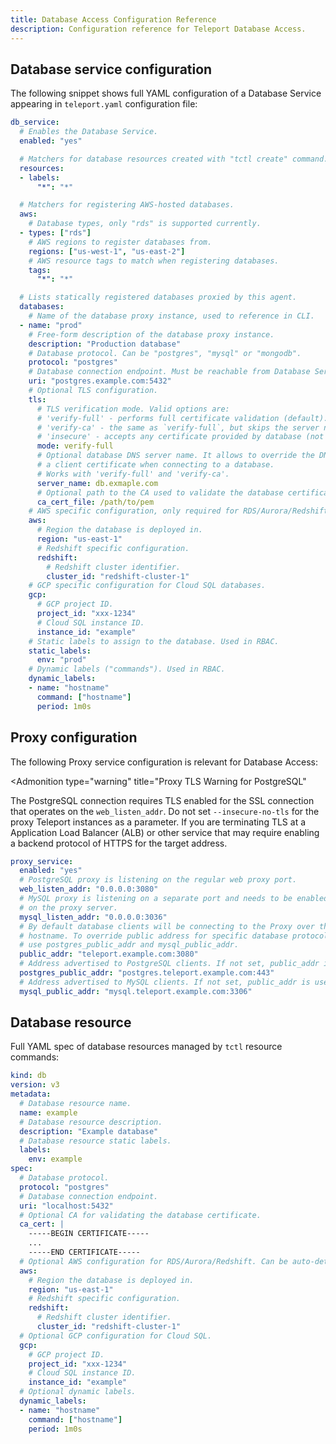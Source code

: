 ```yaml
---
title: Database Access Configuration Reference
description: Configuration reference for Teleport Database Access.
---
```


## Database service configuration

The following snippet shows full YAML configuration of a Database Service
appearing in `teleport.yaml` configuration file:

```yaml
db_service:
  # Enables the Database Service.
  enabled: "yes"

  # Matchers for database resources created with "tctl create" command.
  resources:
  - labels:
      "*": "*"

  # Matchers for registering AWS-hosted databases.
  aws:
    # Database types, only "rds" is supported currently.
  - types: ["rds"]
    # AWS regions to register databases from.
    regions: ["us-west-1", "us-east-2"]
    # AWS resource tags to match when registering databases.
    tags:
      "*": "*"

  # Lists statically registered databases proxied by this agent.
  databases:
    # Name of the database proxy instance, used to reference in CLI.
  - name: "prod"
    # Free-form description of the database proxy instance.
    description: "Production database"
    # Database protocol. Can be "postgres", "mysql" or "mongodb".
    protocol: "postgres"
    # Database connection endpoint. Must be reachable from Database Service.
    uri: "postgres.example.com:5432"
    # Optional TLS configuration.
    tls:
      # TLS verification mode. Valid options are:
      # 'verify-full' - performs full certificate validation (default).
      # 'verify-ca' - the same as `verify-full`, but skips the server name validation.
      # 'insecure' - accepts any certificate provided by database (not recommended).
      mode: verify-full
      # Optional database DNS server name. It allows to override the DNS name on
      # a client certificate when connecting to a database.
      # Works with 'verify-full' and 'verify-ca'.
      server_name: db.exmaple.com
      # Optional path to the CA used to validate the database certificate.
      ca_cert_file: /path/to/pem
    # AWS specific configuration, only required for RDS/Aurora/Redshift.
    aws:
      # Region the database is deployed in.
      region: "us-east-1"
      # Redshift specific configuration.
      redshift:
        # Redshift cluster identifier.
        cluster_id: "redshift-cluster-1"
    # GCP specific configuration for Cloud SQL databases.
    gcp:
      # GCP project ID.
      project_id: "xxx-1234"
      # Cloud SQL instance ID.
      instance_id: "example"
    # Static labels to assign to the database. Used in RBAC.
    static_labels:
      env: "prod"
    # Dynamic labels ("commands"). Used in RBAC.
    dynamic_labels:
    - name: "hostname"
      command: ["hostname"]
      period: 1m0s
```

## Proxy configuration

The following Proxy service configuration is relevant for Database Access:

<Admonition
  type="warning"
  title="Proxy TLS Warning for PostgreSQL"
>
  The PostgreSQL connection requires TLS enabled for the SSL connection that operates on the `web_listen_addr`.
  Do not set `--insecure-no-tls` for the proxy Teleport instances as a parameter.  If you are terminating TLS at a
  Application Load Balancer (ALB) or other service that may require enabling a backend protocol of HTTPS for the target address.  
</Admonition>

```yaml
proxy_service:
  enabled: "yes"
  # PostgreSQL proxy is listening on the regular web proxy port.
  web_listen_addr: "0.0.0.0:3080"
  # MySQL proxy is listening on a separate port and needs to be enabled
  # on the proxy server.
  mysql_listen_addr: "0.0.0.0:3036"
  # By default database clients will be connecting to the Proxy over this
  # hostname. To override public address for specific database protocols
  # use postgres_public_addr and mysql_public_addr.
  public_addr: "teleport.example.com:3080"
  # Address advertised to PostgreSQL clients. If not set, public_addr is used.
  postgres_public_addr: "postgres.teleport.example.com:443"
  # Address advertised to MySQL clients. If not set, public_addr is used.
  mysql_public_addr: "mysql.teleport.example.com:3306"
```

## Database resource

Full YAML spec of database resources managed by `tctl` resource commands:

```yaml
kind: db
version: v3
metadata:
  # Database resource name.
  name: example
  # Database resource description.
  description: "Example database"
  # Database resource static labels.
  labels:
    env: example
spec:
  # Database protocol.
  protocol: "postgres"
  # Database connection endpoint.
  uri: "localhost:5432"
  # Optional CA for validating the database certificate.
  ca_cert: |
    -----BEGIN CERTIFICATE-----
    ...
    -----END CERTIFICATE-----
  # Optional AWS configuration for RDS/Aurora/Redshift. Can be auto-detected from the endpoint.
  aws:
    # Region the database is deployed in.
    region: "us-east-1"
    # Redshift specific configuration.
    redshift:
      # Redshift cluster identifier.
      cluster_id: "redshift-cluster-1"
  # Optional GCP configuration for Cloud SQL.
  gcp:
    # GCP project ID.
    project_id: "xxx-1234"
    # Cloud SQL instance ID.
    instance_id: "example"
  # Optional dynamic labels.
  dynamic_labels:
  - name: "hostname"
    command: ["hostname"]
    period: 1m0s
```
